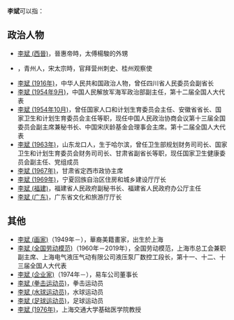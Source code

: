 '''李斌'''可以指：
== 政治人物 ==
* [[李斌_(西晉)|李斌 (西晉)]]，晉惠帝時，太傅楊駿的外甥
* {{tsl|ja|李斌 (宋)|李斌 (北宋)}}，青州人，宋太宗時，官拜营州刺史、桂州观察使
* [[李斌_(1916年)|李斌 (1916年)]]，中华人民共和国政治人物，曾任四川省人民委员会副省长
* [[李斌_(1954年9月)|李斌 (1954年9月)]]，中国人民解放军海军政治部副主任，第十二届全国人大代表
* [[李斌_(1954年10月)|李斌 (1954年10月)]]，曾任国家人口和计划生育委员会主任、安徽省省长、国家卫生和计划生育委员会主任等职，现任中国人民政治协商会议第十三届全国委员会副主席兼秘书长、中国宋庆龄基金会理事会主席。第十二届全国人大代表
* [[李斌_(1963年)|李斌 (1963年)]]，山东龙口人，生于哈尔滨，曾任卫生部规划财务司司长、国家卫生和计划生育委员会财务司司长、甘肃省副省长等职，现任国家卫生健康委员会副主任、党组成员
* [[李斌_(1967年)|李斌 (1967年)]]，甘肃省定西市政协主席
* [[李斌_(1969年)|李斌 (1969年)]]，宁夏回族自治区住房和城乡建设厅厅长
* [[李斌_(福建)|李斌 (福建)]]，福建省人民政府副秘书长、福建省人民政府办公厅主任
* [[李斌_(广东)|李斌 (广东)]]，广东省文化和旅游厅厅长

== 其他 ==
* [[李斌_(画家)|李斌 (画家)]]（1949年－），華裔美籍畫家，出生於上海
* [[李斌_(全国劳动模范)|李斌 (全国劳动模范)]]（1960年－2019年），全国劳动模范，上海市总工会兼职副主席、上海电气液压气动有限公司液压泵厂数控工段长，第十一、十二、十三届全国人大代表
* [[李斌_(企业家)|李斌 (企业家)]]（1974年－），易车公司董事长
* [[李斌_(拳击运动员)|李斌 (拳击运动员)]]，拳击运动员
* [[李斌_(水球运动员)|李斌 (水球运动员)]]，水球运动员
* [[李斌_(足球运动员)|李斌 (足球运动员)]]，足球运动员
* [[李斌_(1976年)|李斌 (1976年)]]，上海交通大学基础医学院教授

{{disambig|B斌|cat=二字李姓人名消歧义}}